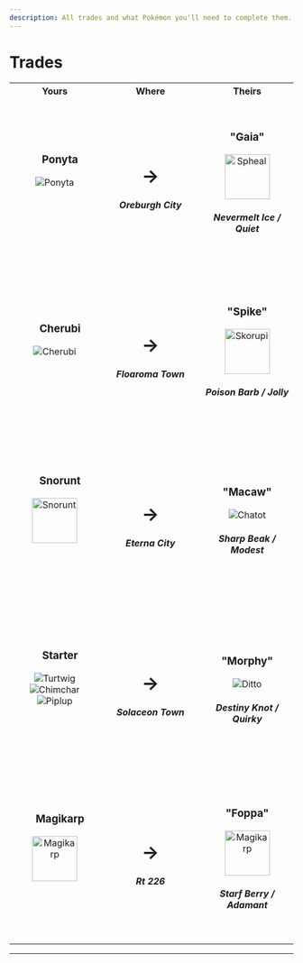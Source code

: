 ```yaml
---
description: All trades and what Pokémon you'll need to complete them.
---
```


# Trades

<table>
    <tr>
        <th width="300">Yours</th>
        <th width="400">Where</th>
        <th width="300">Theirs</th>
    </tr>
    <tr>
        <td align="center" height="300">
            <h3 id="ponyta">
                &emsp;Ponyta
            </h3>
            <img src="https://raw.githubusercontent.com/TeamLumi/luminescent-team/main/static/img/pm0077_00_00_00_L.webp" title="Ponyta" /><br /><h5>&nbsp;</h5>
        </td>
        <td align="center"><h1>→</h1>
            <h5>Oreburgh City</h5>
        </td>
        <td align="center"><h3>"Gaia"</h3>
            <img src="https://raw.githubusercontent.com/TeamLumi/luminescent-team/main/static/img/pm0363_00_00_00_L.webp" title="Spheal"
                width="80" />
            <h5>Nevermelt Ice / Quiet</h5>
        </td>
    </tr>
    <tr>
        <td align="center" height="300">
            <h3 id="cherubi">
                &emsp;Cherubi
            </h3>
            <img src="https://raw.githubusercontent.com/TeamLumi/luminescent-team/main/static/img/pm0420_00_00_00_L.webp" title="Cherubi" /><br /><h5>&nbsp;</h5>
        </td>
        <td align="center"><h1>→</h1>
            <h5>Floaroma Town</h5>
        </td>
        <td align="center"><h3>"Spike"</h3>
            <img src="https://raw.githubusercontent.com/TeamLumi/luminescent-team/main/static/img/pm0451_00_00_00_L.webp" title="Skorupi"
                width="80" />
            <h5>Poison Barb / Jolly</h5>
        </td>
    </tr>
    <tr>
        <td align="center" height="300">
            <h3 id="snorunt">
                &emsp;Snorunt
            </h3>
            <img src="https://raw.githubusercontent.com/TeamLumi/luminescent-team/main/static/img/pm0361_00_00_00_L.webp" title="Snorunt"
                 width="80" /><br /><h5>&nbsp;</h5>
        </td>
        <td align="center"><h1>→</h1>
            <h5>Eterna City</h5>
        </td>
        <td align="center"><h3>"Macaw"</h3>
            <img src="https://raw.githubusercontent.com/TeamLumi/luminescent-team/main/static/img/pm0441_00_00_00_L.webp" title="Chatot" />
            <h5>Sharp Beak / Modest</h5>
        </td>
    </tr>
      <tr>
        <td align="center" height="300">
            <h3 id="starter">
                &emsp;Starter
            </h3>
            <img src="https://raw.githubusercontent.com/TeamLumi/luminescent-team/main/static/img/pm0387_00_00_00_L.webp" title="Turtwig" /> <img src="https://raw.githubusercontent.com/TeamLumi/luminescent-team/main/static/img/pm0390_00_00_00_L.webp" title="Chimchar" />  <img src="https://raw.githubusercontent.com/TeamLumi/luminescent-team/main/static/img/pm0393_00_00_00_L.webp" title="Piplup" /><br /><h5>&nbsp;</h5>
        </td>
        <td align="center"><h1>→</h1>
            <h5>Solaceon Town</h5>
        </td>
        <td align="center"><h3>"Morphy"</h3>
            <img src="https://raw.githubusercontent.com/TeamLumi/luminescent-team/main/static/img/pm0132_00_00_00_L.webp" title="Ditto" />
            <h5>Destiny Knot / Quirky</h5>
        </td>
    </tr>
    <tr>
        <td align="center" height="300">
            <h3 id="magikarp">
                &emsp;Magikarp
            </h3>
            <img src="https://raw.githubusercontent.com/TeamLumi/luminescent-team/main/static/img/pm0129_00_00_00_L.webp" title="Magikarp"
                 width="80" /><br /><h5>&nbsp;</h5>
        </td>
        <td align="center"><h1>→</h1>
            <h5>Rt 226</h5>
        </td>
        <td align="center"><h3>"Foppa"</h3>
            <img src="https://raw.githubusercontent.com/TeamLumi/luminescent-team/main/static/img/pm0129_00_00_00_L.webp" title="Magikarp"
                width="80" />
            <h5>Starf Berry / Adamant</h5>
        </td>
    </tr>
</table>
<hr />
